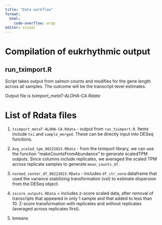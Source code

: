 ```yaml
---
title: "Data workflow"
format:
  html:
    code-overflow: wrap
editor: visual
---
```


# Compilation of eukrhythmic output

## run_tximport.R

Script takes output from salmon counts and modifies for the gene length across all samples. The outcome will be the transcript-level estimates. 

Output file is *tximport_metaT-ALOHA-CA.Rdata*


# List of Rdata files

1. `tximport_metaT-ALOHA-CA.Rdata` - output from `run_tximport.R`. Items include `txi` and `sample_merged`. These can be directly input into DESeq functions.

2. `Avg_scaled_tpm_08222023.RData` - from the tximport library, we can use the function "makeCountsFromAbundance" to generate scaledTPM outputs. Since columns include replicates, we averaged the scaled TPM across replicate samples to generate `mean_counts_df`.

3. `normed_center_df_08222023.RData` - includes `df_ctr_norm` dataframe that used the variance stabilizing transformation (vst) to estimate dispersion from the DESeq object. 

4. `zscore_outputs.RData` = includes z-score scaled data, after removal of transcripts that appeared in only 1 sample and that added to less than 10. Z-score transformation with replicates and without replicates (averaged across replicates first).


5. kmeans